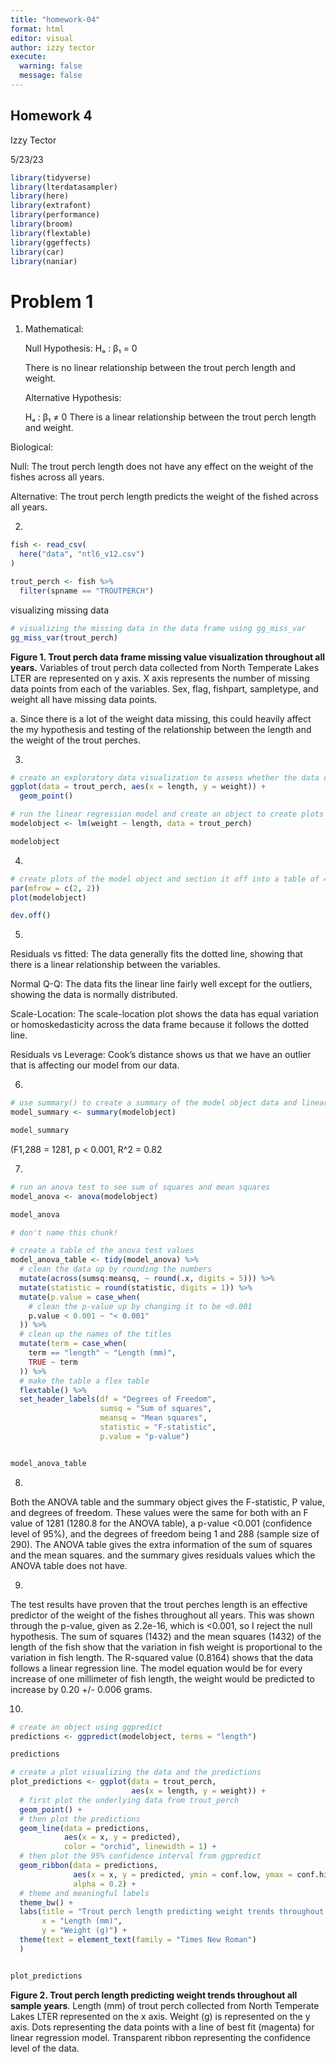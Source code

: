 ```yaml
---
title: "homework-04"
format: html
editor: visual
author: izzy tector
execute: 
  warning: false
  message: false
---
```


## Homework 4

Izzy Tector

5/23/23

```r
library(tidyverse)
library(lterdatasampler)
library(here)
library(extrafont)
library(performance)
library(broom)
library(flextable)
library(ggeffects)
library(car)
library(naniar)
```

# Problem 1

1.  Mathematical:

    Null Hypothesis:
    Hₒ : β₁ = 0

    There is no linear relationship between the trout perch length and weight.

    Alternative Hypothesis:

    Hₐ : β₁ ≠ 0
    There is a linear relationship between the trout perch length and weight.

Biological:

Null: The trout perch length does not have any effect on the weight of the fishes across all years.

Alternative: The trout perch length predicts the weight of the fished across all years.

2.  

```r
fish <- read_csv(
  here("data", "ntl6_v12.csv")
)
```

```r
trout_perch <- fish %>% 
  filter(spname == "TROUTPERCH")
```

visualizing missing data

```r
# visualizing the missing data in the data frame using gg_miss_var
gg_miss_var(trout_perch)
```

**Figure 1. Trout perch data frame missing value visualization throughout all years.** Variables of trout perch data collected from North Temperate Lakes LTER are represented on y axis. X axis represents the number of missing data points from each of the variables. Sex, flag, fishpart, sampletype, and weight all have missing data points.

a\. Since there is a lot of the weight data missing, this could heavily affect the my hypothesis and testing of the relationship between the length and the weight of the trout perches.

3.  

```r
# create an exploratory data visualization to assess whether the data could have a linear relationship
ggplot(data = trout_perch, aes(x = length, y = weight)) +
  geom_point()
```

```r
# run the linear regression model and create an object to create plots out of
modelobject <- lm(weight ~ length, data = trout_perch)

modelobject
```

4.  

```r
# create plots of the model object and section it off into a table of 4 plots
par(mfrow = c(2, 2))
plot(modelobject)
```

```r
dev.off()
```

5.  

Residuals vs fitted: The data generally fits the dotted line, showing that there is a linear relationship between the variables.

Normal Q-Q: The data fits the linear line fairly well except for the outliers, showing the data is normally distributed.

Scale-Location: The scale-location plot shows the data has equal variation or homoskedasticity across the data frame because it follows the dotted line.

Residuals vs Leverage: Cook's distance shows us that we have an outlier that is affecting our model from our data.

6.  

```r
# use summary() to create a summary of the model object data and linear regression model
model_summary <- summary(modelobject)

model_summary
```

(F1,288 = 1281, p \< 0.001, R\^2 = 0.82

7.  

```r
# run an anova test to see sum of squares and mean squares
model_anova <- anova(modelobject)

model_anova
```

```r
# don't name this chunk!

# create a table of the anova test values
model_anova_table <- tidy(model_anova) %>% 
  # clean the data up by rounding the numbers
  mutate(across(sumsq:meansq, ~ round(.x, digits = 5))) %>% 
  mutate(statistic = round(statistic, digits = 1)) %>% 
  mutate(p.value = case_when(
    # clean the p-value up by changing it to be <0.001
    p.value < 0.001 ~ "< 0.001"
  )) %>% 
  # clean up the names of the titles
  mutate(term = case_when(
    term == "length" ~ "Length (mm)",
    TRUE ~ term
  )) %>% 
  # make the table a flex table
  flextable() %>% 
  set_header_labels(df = "Degrees of Freedom", 
                    sumsq = "Sum of squares",
                    meansq = "Mean squares",
                    statistic = "F-statistic",
                    p.value = "p-value")


model_anova_table
```

8.  

Both the ANOVA table and the summary object gives the F-statistic, P value, and degrees of freedom. These values were the same for both with an F value of 1281 (1280.8 for the ANOVA table), a p-value \<0.001 (confidence level of 95%), and the degrees of freedom being 1 and 288 (sample size of 290). The ANOVA table gives the extra information of the sum of squares and the mean squares. and the summary gives residuals values which the ANOVA table does not have.

9.  

The test results have proven that the trout perches length is an effective predictor of the weight of the fishes throughout all years. This was shown through the p-value, given as 2.2e-16, which is \<0.001, so I reject the null hypothesis. The sum of squares (1432) and the mean squares (1432) of the length of the fish show that the variation in fish weight is proportional to the variation in fish length. The R-squared value (0.8164) shows that the data follows a linear regression line. The model equation would be for every increase of one millimeter of fish length, the weight would be predicted to increase by 0.20 +/- 0.006 grams.

10. 

```r
# create an object using ggpredict
predictions <- ggpredict(modelobject, terms = "length")

predictions
```

```r
# create a plot visualizing the data and the predictions
plot_predictions <- ggplot(data = trout_perch, 
                           aes(x = length, y = weight)) +
  # first plot the underlying data from trout_perch
  geom_point() +
  # then plot the predictions
  geom_line(data = predictions, 
            aes(x = x, y = predicted), 
            color = "orchid", linewidth = 1) +
  # then plot the 95% confidence interval from ggpredict
  geom_ribbon(data = predictions, 
              aes(x = x, y = predicted, ymin = conf.low, ymax = conf.high), 
              alpha = 0.2) +
  # theme and meaningful labels
  theme_bw() +
  labs(title = "Trout perch length predicting weight trends throughout all sample years", 
       x = "Length (mm)",
       y = "Weight (g)") + 
  theme(text = element_text(family = "Times New Roman")
  )


plot_predictions
```

**Figure 2. Trout perch length predicting weight trends throughout all sample years**. Length (mm) of trout perch collected from North Temperate Lakes LTER represented on the x axis. Weight (g) is represented on the y axis. Dots representing the data points with a line of best fit (magenta) for linear regression model. Transparent ribbon representing the confidence level of the data.
